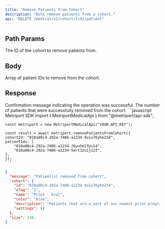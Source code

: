 ```yaml
---
title: "Remove Patients from Cohort"
description: "Bulk remove patients from a cohort."
api: "DELETE /medical/v1/cohort/{id}/patient"
---
```


## Path Params

<ParamField path="id" type="string" required>
  The ID of the cohort to remove patients from.
</ParamField>

## Body

<ParamField body="patientIds" type="string[]" required>
  Array of patient IDs to remove from the cohort.
</ParamField>

## Response

<ResponseField name="message" type="string" required>
  Confirmation message indicating the operation was
  successful.
</ResponseField>

<ResponseField name="removedCount" type="number" required>
  The number of patients that were successfully removed from
  the cohort.
</ResponseField>

<ResponseExample>
    ```javascript Metriport SDK
    import { MetriportMedicalApi } from "@metriport/api-sdk";

    const metriport = new MetriportMedicalApi("YOUR_API_KEY");

    const result = await metriport.removePatientsFromCohort({
    cohortId: "018a80c4-292a-7486-a1234-9uiu76yhe234",
    patientIds: [
        "018a80c4-292a-7486-a1234-76yuhe23yu14",
        "018a80c4-292a-7486-a1234-5ert32uij123",
    ],
    });
    ```
</ResponseExample>

```json
{
  "message": "Patient(s) removed from cohort",
  "cohort": {
    "id": "018a80c4-292a-7486-a1234-9uiu76yhe234",
    "eTag": "1",
    "name": "Pilot - Eval",
    "color": "blue",
    "description": "Patients that are a part of our newest pilot program.",
    "settings": {}
  },
  "size": 248
}
```
